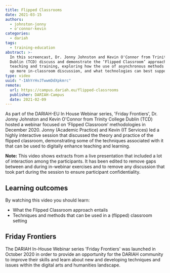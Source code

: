 ```yaml
---
title: Flipped Classrooms
date: 2021-03-15
authors:
  - johnston-jonny
  - o'connor-kevin
categories:
  - dariah
tags:
  - training-education
abstract: >-
  In this screencast, Dr. Jonny Johnston and Kevin O'Connor from Trinity College
  Dublin (TCD) discuss and demonstrate the ‘Flipped Classroom’ approach to
  teaching and training, exploring how the use of asynchronous methods can open
  up more in-classroom discussion, and what technologies can best support this.
type: video
uuid: "-IAhYrHvJTwwmDdXpkmrc"
remote:
  url: https://campus.dariah.eu/flipped-classrooms
  publisher: DARIAH-Campus
  date: 2021-02-09
---
```


As part of the DARIAH-EU In House Webinar series, 'Friday Frontiers', Dr. Jonny
Johnston and Kevin O'Connor from Trinity College Dublin (TCD) hosted a webinar
focused on ‘Flipped Classroom’ methodologies in December 2020. Jonny (Academic
Practice) and Kevin (IT Services) led a highly interactive session that
discussed the theory and practice of the flipped classroom, demonstrating some
of the techniques associated with it that can be used to digitally enhance
teaching and learning.

**Note:** This video shows extracts from a live presentation that included a lot
of interaction among the participants. It has been edited to remove gaps between
and during in-webinar exercises and to remove any discussion that took part
during the session to ensure participant confidentiality.

## Learning outcomes

By watching this video you should learn:

- What the Flipped Classroom approach entails
- Techniques and methods that can be used in a (flipped) classroom setting

<VideoCard
  title="Click to view"
  subtitle="Flipped Classrooms"
  id="b8NaN28eFxY"
  image="assets/images/cms/posts/flipped-classrooms/Flipped_Classrooms_Title_Slide.jpeg"
/>

## Friday Frontiers

The DARIAH In-House Webinar series 'Friday Frontiers' was launched in October
2020 in order to provide an opportunity for the DARIAH community to improve
their skills and learn about new and developing techniques and issues within the
digital arts and humanities landscape.

